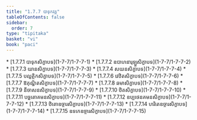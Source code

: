 ```yaml
---
title: "1.7.7 បាទុកវគ្គ"
tableOfContents: false
sidebar:
  order: 7
type: "tipitaka"
basket: "vi"
book: "paci"
---
```



<DynamicBreadcrumb />



<TableOfContents book="paci" section="1.7.7">
* [1.7.7.1 បាទុកសិក្ខាបទ](1-7-7/1-7-7-1)
* [1.7.7.2 ឧបាហនារុឡ្ហសិក្ខាបទ](1-7-7/1-7-7-2)
* [1.7.7.3 យានសិក្ខាបទ](1-7-7/1-7-7-3)
* [1.7.7.4 សយនសិក្ខាបទ](1-7-7/1-7-7-4)
* [1.7.7.5 បល្លត្ថិកសិក្ខាបទ](1-7-7/1-7-7-5)
* [1.7.7.6 វេឋិតសិក្ខាបទ](1-7-7/1-7-7-6)
* [1.7.7.7 ឱគុណ្ឋិតសិក្ខាបទ](1-7-7/1-7-7-7)
* [1.7.7.8 ឆមាសិក្ខាបទ](1-7-7/1-7-7-8)
* [1.7.7.9 នីចាសនសិក្ខាបទ](1-7-7/1-7-7-9)
* [1.7.7.10 ឋិតសិក្ខាបទ](1-7-7/1-7-7-10)
* [1.7.7.11 បច្ឆតោគមនសិក្ខាបទ](1-7-7/1-7-7-11)
* [1.7.7.12 ឧប្បថេនគមនសិក្ខាបទ](1-7-7/1-7-7-12)
* [1.7.7.13 ឋិតោឧច្ចារសិក្ខាបទ](1-7-7/1-7-7-13)
* [1.7.7.14 ហរិតេឧច្ចារសិក្ខាបទ](1-7-7/1-7-7-14)
* [1.7.7.15 ឧទកេឧច្ចារសិក្ខាបទ](1-7-7/1-7-7-15)
</TableOfContents>
